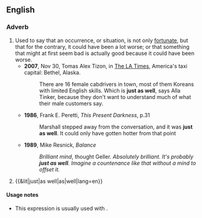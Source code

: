 ==English==

===Adverb===
{{en-adv|-}}

# Used to say that an occurrence, or situation, is not only [[fortunate]], but that for the contrary, it could have been a lot worse; or that something that might at first seem bad is actually good because it could have been worse.
#* '''2007''', Nov 30, Tomas Alex Tizon, in [[w:Los Angeles Times|The LA Times]], America's taxi capital: Bethel, Alaska.
#*: There are 16 female cabdrivers in town, most of them Koreans with limited English skills. Which is '''just as well''', says Alla Tinker, because they don't want to understand much of what their male customers say.
#* '''1986''', Frank E. Peretti, ''This Present Darkness'', p.31
#*: Marshall stepped away from the conversation, and it was '''just as well'''. It could only have gotten hotter from that point
#* '''1989''', Mike Resnick, ''Balance''
#*: ''Brilliant mind'', thought Geller. ''Absolutely brilliant. It's probably '''just as well'''. Imagine a countenance like that without a mind to offset it.''
# {{&lit|just|as well|as|well|lang=en}}

====Usage notes====
* This expression is usually used with {{m|en|be}}.